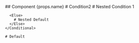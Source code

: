 <Conditional>
  <If condition={props.isVisible}>
    ## Component {props.name}
  </If>

  <ElseIf condition={props.isEqualTo2(props.num)}>
    # Condition2
  </ElseIf>

  <Else>
    <Conditional>
      <If condition={props.num == 2}>
        # Nested Condition 1
      </If>

      <Else>
        # Nested Default
      </Else>
    </Conditional>

    # Default
  </Else>
</Conditional>
